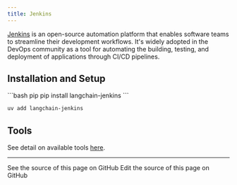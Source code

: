 ```yaml
---
title: Jenkins
---
```


[Jenkins](https://www.jenkins.io/) is an open-source automation platform that enables
software teams to streamline their development workflows. It's widely adopted in the
DevOps community as a tool for automating the building, testing, and deployment of
applications through CI/CD pipelines.


## Installation and Setup

<CodeGroup>
```bash pip
pip install langchain-jenkins
```

```bash uv
uv add langchain-jenkins
```
</CodeGroup>

## Tools

See detail on available tools [here](/oss/python/integrations/tools/jenkins).

---

<CardGroup cols={2}>
  <Card title="View Source" icon="eye" href="https://github.com/langchain-ai/docs/blob/main/src/oss/python/integrations/providers/jenkins.mdx">
    See the source of this page on GitHub
  </Card>
  <Card title="Edit Source" icon="pen-to-square" href="https://github.com/langchain-ai/docs/edit/main/src/oss/python/integrations/providers/jenkins.mdx">
    Edit the source of this page on GitHub
  </Card>
</CardGroup>
